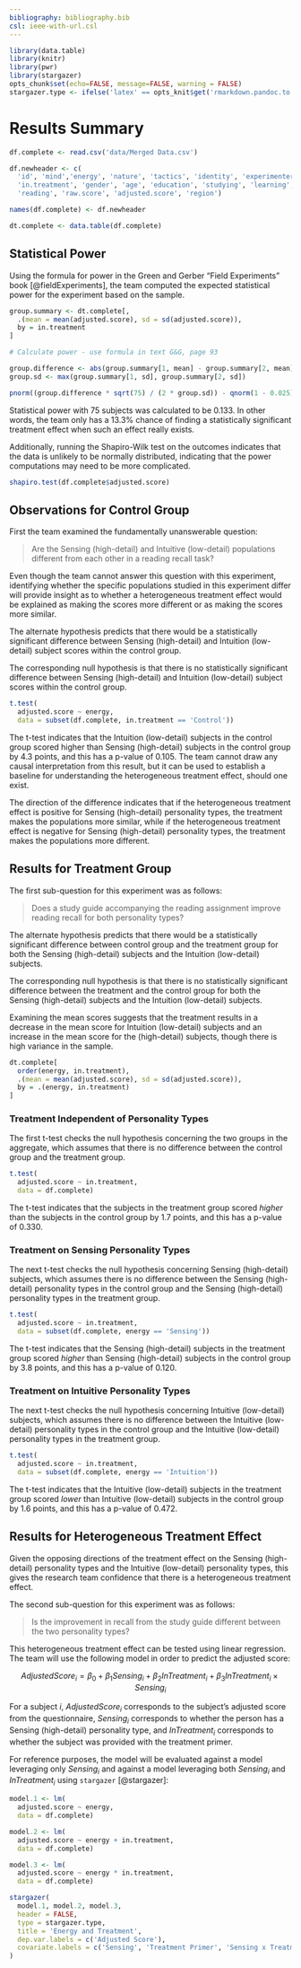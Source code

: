 ```yaml
---
bibliography: bibliography.bib
csl: ieee-with-url.csl
---
```


```r
library(data.table)
library(knitr)
library(pwr)
library(stargazer)
opts_chunk$set(echo=FALSE, message=FALSE, warning = FALSE)
stargazer.type <- ifelse('latex' == opts_knit$get('rmarkdown.pandoc.to'), 'latex', 'html')
```

# Results Summary

```r
df.complete <- read.csv('data/Merged Data.csv')

df.newheader <- c(
  'id', 'mind','energy', 'nature', 'tactics', 'identity', 'experimenter',
  'in.treatment', 'gender', 'age', 'education', 'studying', 'learning',
  'reading', 'raw.score', 'adjusted.score', 'region')

names(df.complete) <- df.newheader

dt.complete <- data.table(df.complete)
```

## Statistical Power

Using the formula for power in the Green and Gerber "Field Experiments" book [@fieldExperiments], the team computed the expected statistical power for the experiment based on the sample.

```r
group.summary <- dt.complete[,
  .(mean = mean(adjusted.score), sd = sd(adjusted.score)),
  by = in.treatment
]

# Calculate power - use formula in text G&G, page 93

group.difference <- abs(group.summary[1, mean] - group.summary[2, mean])
group.sd <- max(group.summary[1, sd], group.summary[2, sd])

pnorm((group.difference * sqrt(75) / (2 * group.sd)) - qnorm(1 - 0.025))
```

Statistical power with 75 subjects was calculated to be 0.133. In other words, the team only has a 13.3% chance of finding a statistically significant treatment effect when such an effect really exists.

Additionally, running the Shapiro-Wilk test on the outcomes indicates that the data is unlikely to be normally distributed, indicating that the power computations may need to be more complicated.

```r
shapiro.test(df.complete$adjusted.score)
```

## Observations for Control Group

First the team examined the fundamentally unanswerable question:

> Are the Sensing (high-detail) and Intuitive (low-detail) populations different from each other in a reading recall task?

Even though the team cannot answer this question with this experiment, identifying whether the specific populations studied in this experiment differ will provide insight as to whether a heterogeneous treatment effect would be explained as making the scores more different or as making the scores more similar.

The alternate hypothesis predicts that there would be a statistically significant difference between Sensing (high-detail) and Intuition (low-detail) subject scores within the control group.

The corresponding null hypothesis is that there is no statistically significant difference between Sensing (high-detail) and Intuition (low-detail) subject scores within the control group.

```r
t.test(
  adjusted.score ~ energy,
  data = subset(df.complete, in.treatment == 'Control'))
```

The t-test indicates that the Intuition (low-detail) subjects in the control group scored higher than Sensing (high-detail) subjects in the control group by 4.3 points, and this has a p-value of 0.105. The team cannot draw any causal interpretation from this result, but it can be used to establish a baseline for understanding the heterogeneous treatment effect, should one exist.

The direction of the difference indicates that if the heterogeneous treatment effect is positive for Sensing (high-detail) personality types, the treatment makes the populations more similar, while if the heterogeneous treatment effect is negative for Sensing (high-detail) personality types, the treatment makes the populations more different.

## Results for Treatment Group

The first sub-question for this experiment was as follows:

> Does a study guide accompanying the reading assignment improve reading recall for both personality types?

The alternate hypothesis predicts that there would be a statistically significant difference between control group and the treatment group for both the Sensing (high-detail) subjects and the Intuition (low-detail) subjects.

The corresponding null hypothesis is that there is no statistically significant difference between the treatment and the control group for both the Sensing (high-detail) subjects and the Intuition (low-detail) subjects.

Examining the mean scores suggests that the treatment results in a decrease in the mean score for Intuition (low-detail) subjects and an increase in the mean score for the (high-detail) subjects, though there is high variance in the sample.

```r
dt.complete[
  order(energy, in.treatment),
  .(mean = mean(adjusted.score), sd = sd(adjusted.score)),
  by = .(energy, in.treatment)
]
```

### Treatment Independent of Personality Types

The first t-test checks the null hypothesis concerning the two groups in the aggregate, which assumes that there is no difference between the control group and the treatment group.

```r
t.test(
  adjusted.score ~ in.treatment,
  data = df.complete)
```

The t-test indicates that the subjects in the treatment group scored _higher_ than the subjects in the control group by 1.7 points, and this has a p-value of 0.330.

### Treatment on Sensing Personality Types

The next t-test checks the null hypothesis concerning Sensing (high-detail) subjects, which assumes there is no difference between the Sensing (high-detail) personality types in the control group and the Sensing (high-detail) personality types in the treatment group.

```r
t.test(
  adjusted.score ~ in.treatment,
  data = subset(df.complete, energy == 'Sensing'))
```

The t-test indicates that the Sensing (high-detail) subjects in the treatment group scored _higher_ than Sensing (high-detail) subjects in the control group by 3.8 points, and this has a p-value of 0.120.

### Treatment on Intuitive Personality Types

The next t-test checks the null hypothesis concerning Intuitive (low-detail) subjects, which assumes there is no difference between the Intuitive (low-detail) personality types in the control group and the Intuitive (low-detail) personality types in the treatment group.

```r
t.test(
  adjusted.score ~ in.treatment,
  data = subset(df.complete, energy == 'Intuition'))
```

The t-test indicates that the Intuitive (low-detail) subjects in the treatment group scored _lower_ than Intuitive (low-detail) subjects in the control group by 1.6 points, and this has a p-value of 0.472.

## Results for Heterogeneous Treatment Effect

Given the opposing directions of the treatment effect on the Sensing (high-detail) personality types and the Intuitive (low-detail) personality types, this gives the research team confidence that there is a heterogeneous treatment effect.

The second sub-question for this experiment was as follows:

> Is the improvement in recall from the study guide different between the two personality types?

This heterogeneous treatment effect can be tested using linear regression. The team will use the following model in order to predict the adjusted score:

$$
AdjustedScore_i = \beta_0 + \beta_1 Sensing_i + \beta_2 InTreatment_i + \beta_3 InTreatment_i \times Sensing_i
$$

For a subject $i$, $AdjustedScore_i$ corresponds to the subject's adjusted score from the questionnaire, $Sensing_i$ corresponds to whether the person has a Sensing (high-detail) personality type, and $InTreatment_i$ corresponds to whether the subject was provided with the treatment primer.

For reference purposes, the model will be evaluated against a model leveraging only $Sensing_i$ and against a model leveraging both $Sensing_i$ and $InTreatment_i$ using `stargazer` [@stargazer]:

```r
model.1 <- lm(
  adjusted.score ~ energy,
  data = df.complete)

model.2 <- lm(
  adjusted.score ~ energy + in.treatment,
  data = df.complete)

model.3 <- lm(
  adjusted.score ~ energy * in.treatment,
  data = df.complete)

stargazer(
  model.1, model.2, model.3,
  header = FALSE,
  type = stargazer.type,
  title = 'Energy and Treatment',
  dep.var.labels = c('Adjusted Score'),
  covariate.labels = c('Sensing', 'Treatment Primer', 'Sensing x Treatment Primer')
)
```